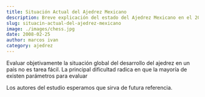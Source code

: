 ```yaml
---
title: Situación Actual del Ajedrez Mexicano
description: Breve explicación del estado del Ajedrez Mexicano en el 2008
slug: situacin-actual-del-ajedrez-mexicano
image: ./images/chess.jpg
date: 2008-02-25
author: marcos ivan
category: ajedrez
---
```


Evaluar objetivamente la situación global del desarrollo del ajedrez en un país no es tarea fácil. La principal dificultad radica en que la mayoría de existen parámetros para evaluar

Los autores del estudio esperamos que sirva de futura referencia.


